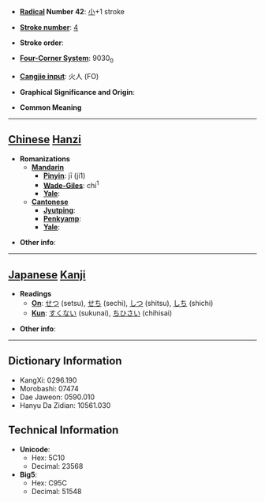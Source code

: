 * '''[[Wiktionary:Chinese radical index| Radical]] Number 42''': [[Wiktionary:Chinese radical index 小|小]]+1 stroke

* '''[[Wiktionary:Chinese total strokes index|Stroke number]]''': [[Wiktionary:Chinese total strokes index 4|4]]

* '''Stroke order''': 

* '''[[Wiktionary:Chinese four corner index|Four-Corner System]]''': 9030<sub>0</sub>

* '''[[Wiktionary:Chinese Cangjie index|Cangjie input]]''': 火人 (FO)

* '''Graphical Significance and Origin''': 

* '''Common Meaning'''

----

== [[Chinese]] [[Hanzi]] ==

* '''Romanizations'''
** '''[[Mandarin]]'''
*** '''[[Pinyin]]''': jī (ji1)
*** '''[[Wade-Giles]]''': chi<sup>1</sup>
*** '''[[Yale]]''': 
** '''[[Cantonese]]'''
*** '''[[Jyutping]]''':
*** '''[[Penkyamp]]''': 
*** '''[[Yale]]''': 

* '''Other info''': 

----

== [[Japanese]] [[Kanji]] ==

* '''Readings'''
** '''[[On]]''': [[せつ]] (setsu), [[せち]] (sechi), [[しつ]] (shitsu), [[しち]] (shichi)
** '''[[Kun]]''': [[すくない]] (sukunai), [[ちひさい]] (chihisai)

* '''Other info''':  

----

== Dictionary Information ==

* KangXi: 0296.190
* Morobashi: 07474
* Dae Jaweon: 0590.010
* Hanyu Da Zidian: 10561.030

== Technical Information ==

* '''Unicode''':
** Hex: 5C10
** Decimal: 23568
* '''Big5''':
** Hex: C95C
** Decimal: 51548